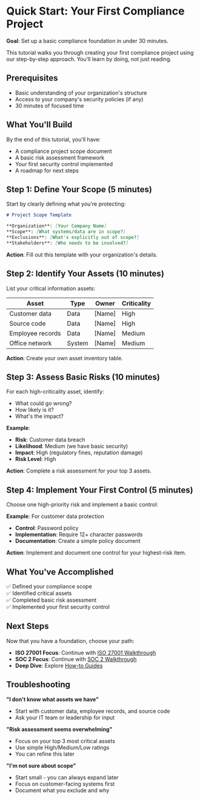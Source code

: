 # Quick Start: Your First Compliance Project

**Goal**: Set up a basic compliance foundation in under 30 minutes.

This tutorial walks you through creating your first compliance project using our step-by-step approach. You'll learn by doing, not just reading.

## Prerequisites

- Basic understanding of your organization's structure
- Access to your company's security policies (if any)
- 30 minutes of focused time

## What You'll Build

By the end of this tutorial, you'll have:
- A compliance project scope document
- A basic risk assessment framework
- Your first security control implemented
- A roadmap for next steps

## Step 1: Define Your Scope (5 minutes)

Start by clearly defining what you're protecting:

```markdown
# Project Scope Template

**Organization**: [Your Company Name]
**Scope**: [What systems/data are in scope?]
**Exclusions**: [What's explicitly out of scope?]
**Stakeholders**: [Who needs to be involved?]
```

**Action**: Fill out this template with your organization's details.

## Step 2: Identify Your Assets (10 minutes)

List your critical information assets:

| Asset | Type | Owner | Criticality |
|-------|------|-------|-------------|
| Customer data | Data | [Name] | High |
| Source code | Data | [Name] | High |
| Employee records | Data | [Name] | Medium |
| Office network | System | [Name] | Medium |

**Action**: Create your own asset inventory table.

## Step 3: Assess Basic Risks (10 minutes)

For each high-criticality asset, identify:
- What could go wrong?
- How likely is it?
- What's the impact?

**Example**:
- **Risk**: Customer data breach
- **Likelihood**: Medium (we have basic security)
- **Impact**: High (regulatory fines, reputation damage)
- **Risk Level**: High

**Action**: Complete a risk assessment for your top 3 assets.

## Step 4: Implement Your First Control (5 minutes)

Choose one high-priority risk and implement a basic control:

**Example**: For customer data protection
- **Control**: Password policy
- **Implementation**: Require 12+ character passwords
- **Documentation**: Create a simple policy document

**Action**: Implement and document one control for your highest-risk item.

## What You've Accomplished

✅ Defined your compliance scope  
✅ Identified critical assets  
✅ Completed basic risk assessment  
✅ Implemented your first security control  

## Next Steps

Now that you have a foundation, choose your path:

- **ISO 27001 Focus**: Continue with [ISO 27001 Walkthrough](/docs/tutorials/iso27001-walkthrough)
- **SOC 2 Focus**: Continue with [SOC 2 Walkthrough](/docs/tutorials/soc2-walkthrough)
- **Deep Dive**: Explore [How-to Guides](/docs/how-to/executive-buyin)

## Troubleshooting

**"I don't know what assets we have"**
- Start with customer data, employee records, and source code
- Ask your IT team or leadership for input

**"Risk assessment seems overwhelming"**
- Focus on your top 3 most critical assets
- Use simple High/Medium/Low ratings
- You can refine this later

**"I'm not sure about scope"**
- Start small - you can always expand later
- Focus on customer-facing systems first
- Document what you exclude and why 